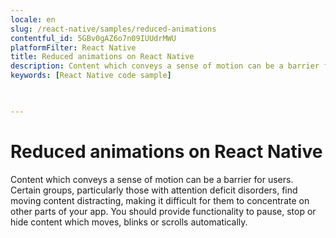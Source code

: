 ```yaml
---
locale: en
slug: /react-native/samples/reduced-animations
contentful_id: 5GBv0gAZ6o7n09IUUdrMWU
platformFilter: React Native
title: Reduced animations on React Native
description: Content which conveys a sense of motion can be a barrier for users.
keywords: [React Native code sample]


	
---
```


# Reduced animations on React Native

Content which conveys a sense of motion can be a barrier for users. Certain groups, particularly those with attention deficit disorders, find moving content distracting, making it difficult for them to concentrate on other parts of your app. You should provide functionality to pause, stop or hide content which moves, blinks or scrolls automatically.

<CodeSample id="screen-animations" locale="en" platform="react native"/>